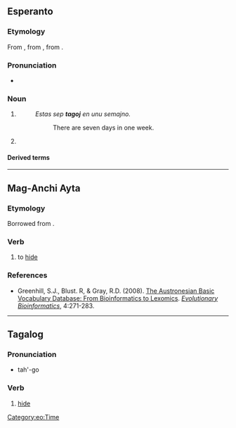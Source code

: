 {{also|Tago|tágo}}
==Esperanto==

===Etymology===
From {{etyl|de|eo}} {{m|de|Tag}}, from {{etyl|goh|eo}} {{m|goh|tac}}, from {{etyl|gem-pro|eo}} {{m|gem-pro|*dagaz}}.

===Pronunciation===
* {{audio|Eo-tago.ogg|Audio|lang=eo}}
{{eo-pron}}

===Noun===
{{eo-head}}

# {{l|en|day}}
#: ''Estas sep '''tagoj''' en unu semajno.''
#:: There are seven days in one week.
# {{l|en|midday}}

====Derived terms====
{{der3|lang=eo
|{{l|eo|antaŭtago||the day before, previous day}}
|{{l|eo|antaŭtagmezo||the [[AM]], forenoon}}
|{{l|eo|ĉiutage||every day, [[daily]]}}
|{{l|eo|labortago||[[working day]], [[weekday]]}}
|{{l|eo|naskiĝotago||[[birthday]]}}
|{{l|eo|posttagmezo||the [[PM]], afternoon}}
|{{l|eo|ripoztago||rest day, [[weekend]] day}}
|{{l|eo|supertago||[[leap day]]}}
|{{l|eo|taga||of or related to day}}
|{{l|eo|tagdaŭra||lasting all day}}
|{{l|eo|tage||in the daytime}}
|{{l|eo|taglibro||[[diary]]}}
|{{l|eo|tagmezo||[[noon]]}}
|{{l|eo|iutage||[[someday]],[[one day]]}}
}}

{{eo BRO|2}}
{{eo GCSE|0}}
{{Universala Vortaro}}

[[Category:eo:Time]]

----

==Mag-Anchi Ayta==

===Etymology===
Borrowed from {{bor|sgb|tl|tago}}.

===Verb===
{{head|sgb|verb}}

# to [[hide]]

===References===
* Greenhill, S.J., Blust. R, & Gray, R.D. (2008). [https://abvd.shh.mpg.de/publications/index.php?pub=Greenhill_et_al2008 The Austronesian Basic Vocabulary Database: From Bioinformatics to Lexomics]. ''[http://journals.sagepub.com/doi/abs/10.4137/EBO.S893 Evolutionary Bioinformatics]'', 4:271-283.

----

==Tagalog==

===Pronunciation===
* tah'-go

===Verb===
{{head|tl|verb}}

# [[hide]]